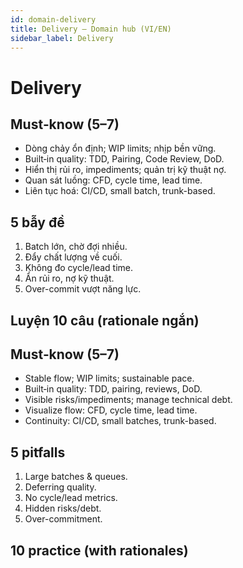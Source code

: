 ```yaml
---
id: domain-delivery
title: Delivery — Domain hub (VI/EN)
sidebar_label: Delivery
---
```



# Delivery

<Tabs>
  <TabItem value="vi" label="VI">

## Must‑know (5–7)
- Dòng chảy ổn định; WIP limits; nhịp bền vững.
- Built‑in quality: TDD, Pairing, Code Review, DoD.
- Hiển thị rủi ro, impediments; quản trị kỹ thuật nợ.
- Quan sát luồng: CFD, cycle time, lead time.
- Liên tục hoá: CI/CD, small batch, trunk-based.


## 5 bẫy đề
1) Batch lớn, chờ đợi nhiều.  
2) Đẩy chất lượng về cuối.  
3) Không đo cycle/lead time.  
4) Ẩn rủi ro, nợ kỹ thuật.  
5) Over-commit vượt năng lực.


## Luyện 10 câu (rationale ngắn)
<DomainQuiz domain="Delivery" lang="vi" count={10} />

  </TabItem>
  <TabItem value="en" label="EN">

## Must‑know (5–7)
- Stable flow; WIP limits; sustainable pace.
- Built‑in quality: TDD, pairing, reviews, DoD.
- Visible risks/impediments; manage technical debt.
- Visualize flow: CFD, cycle time, lead time.
- Continuity: CI/CD, small batches, trunk-based.


## 5 pitfalls
1) Large batches & queues.  
2) Deferring quality.  
3) No cycle/lead metrics.  
4) Hidden risks/debt.  
5) Over-commitment.


## 10 practice (with rationales)
<DomainQuiz domain="Delivery" lang="en" count={10} />

  </TabItem>
</Tabs>
